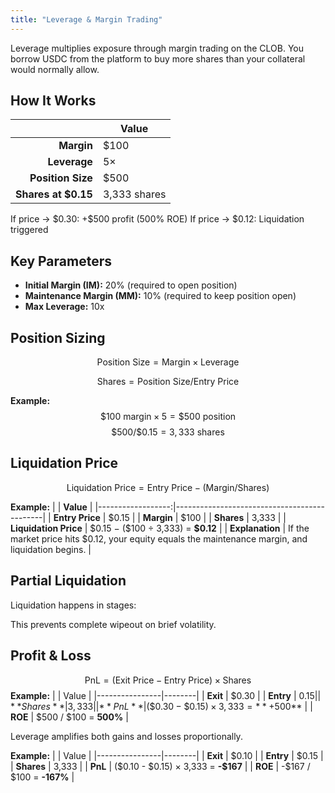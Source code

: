 ```yaml
---
title: "Leverage & Margin Trading"
---
```

Leverage multiplies exposure through margin trading on the CLOB. You borrow USDC from the platform to buy more shares than your collateral would normally allow.
## How It Works
|          | **Value**            |
|---------------------:|----------------------|
| **Margin**           | \$100                |
| **Leverage**         | 5×                   |
| **Position Size**    | \$500                |
| **Shares at \$0.15** | 3,333 shares         |


If price → \$0.30: +\$500 profit (500% ROE)
If price → \$0.12: Liquidation triggered
## Key Parameters
- **Initial Margin (IM):** 20% (required to open position)
- **Maintenance Margin (MM):** 10% (required to keep position open)
- **Max Leverage:** 10x

## Position Sizing
$$ \text{Position Size} = \text{Margin} \times \text{Leverage}$$

$$ \text{Shares} = \text{Position Size} / \text{Entry Price} $$

**Example:**
$$
\$100 \ \text{margin} \times 5 = \$500 \ \text{position}
$$
$$
\$500 / \$0.15 = 3,333 \ \text{shares}
$$

## Liquidation Price
$$\text{Liquidation Price} = \text{Entry Price} - (\text{Margin} / \text{Shares})$$

**Example:**
|        | **Value**                                   |
|------------------:|---------------------------------------------|
| **Entry Price**   | \$0.15                                      |
| **Margin**        | \$100                                       |
| **Shares**        | 3,333                                       |
| **Liquidation Price** | \$0.15 − (\$100 ÷ 3,333) = **\$0.12**         |
| **Explanation**   | If the market price hits \$0.12, your equity equals the maintenance margin, and liquidation begins. |


## Partial Liquidation
Liquidation happens in stages:
<Steps>
  <Step title="
First trigger: liquidate 25% of position" titleSize="h3">
  </Step>
  <Step title="
Apply 10% penalty to insurance fund" titleSize="h3">
  </Step>
  <Step title="
Check if still underwater" titleSize="h3">
  </Step>
  <Step title="If yes: liquidate another 25%" titleSize="h3">
  </Step>
  <Step title="Full liquidation only if necessary" titleSize="h3">
  </Step>
</Steps>

This prevents complete wipeout on brief volatility.

## Profit & Loss
$$
\text{PnL} = (\text{Exit Price} - \text{Entry Price}) \times \text{Shares}
$$
**Example:**
| | Value |
|----------------|--------|
| **Exit** | $0.30 |
| **Entry** | $0.15 |
| **Shares** | 3,333 |
| **PnL** | (\$0.30 - \$0.15) × 3,333 = **+$500** |
| **ROE** | \$500 / \$100 = **500%** |

Leverage amplifies both gains and losses proportionally.

**Example:**
| | Value |
|----------------|--------|
| **Exit** | $0.10 |
| **Entry** | $0.15 |
| **Shares** | 3,333 |
| **PnL** | (\$0.10 - \$0.15) × 3,333 = **-\$167** |
| **ROE** | -\$167 / \$100 = **-167%** |

